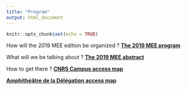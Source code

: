 ```yaml
---
title: "Program"
output: html_document
---
```


```r
knitr::opts_chunk$set(echo = TRUE)
```
How will the 2019 MEE edition be organized ?
[__The 2019 MEE program__](http://www.mee.univ-montp2.fr/wp-content/uploads/2019/10/Short-Program-for-MEE2019.pdf)

What will we be talking about ?
[__The 2019 MEE abstract__](http://www.mee.univ-montp2.fr/wp-content/uploads/2019/10/Abstracts-booklet-MEE-2019-1.pdf)


How to get there ?
[__CNRS Campus access map__](http://www.mee.univ-montp2.fr/wp-content/uploads/2018/05/Plan_acces_CNRS.pdf)

[__Amphithéâtre de la Délégation access map__](http://www.mee.univ-montp2.fr/wp-content/uploads/2018/05/Plan_campus_RDM_2017.pdf)